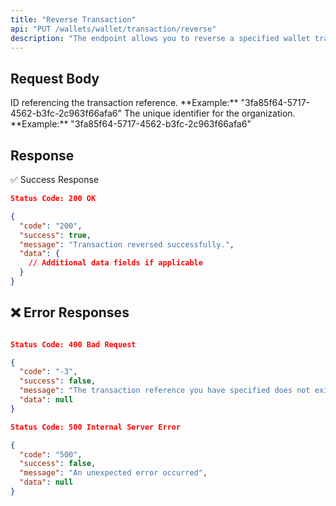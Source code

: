 ```yaml
---
title: "Reverse Transaction"
api: "PUT /wallets/wallet/transaction/reverse"
description: "The endpoint allows you to reverse a specified wallet transaction."
---
```



## Request Body

<ParamField body="transactionReference" type="string">
  ID referencing the transaction reference.
  **Example:** "3fa85f64-5717-4562-b3fc-2c963f66afa6"
</ParamField>

<ParamField body="organizationId" type="string">
 The unique identifier for the organization.  
  **Example:** "3fa85f64-5717-4562-b3fc-2c963f66afa6"
</ParamField>


## Response

✅ Success Response

```json
Status Code: 200 OK

{
  "code": "200",
  "success": true,
  "message": "Transaction reversed successfully.",
  "data": {
    // Additional data fields if applicable
  }
}
```

## ❌ Error Responses

```json

Status Code: 400 Bad Request

{
  "code": "-3",
  "success": false,
  "message": "The transaction reference you have specified does not exist",
  "data": null
}

Status Code: 500 Internal Server Error

{
  "code": "500",
  "success": false,
  "message": "An unexpected error occurred",
  "data": null
}
